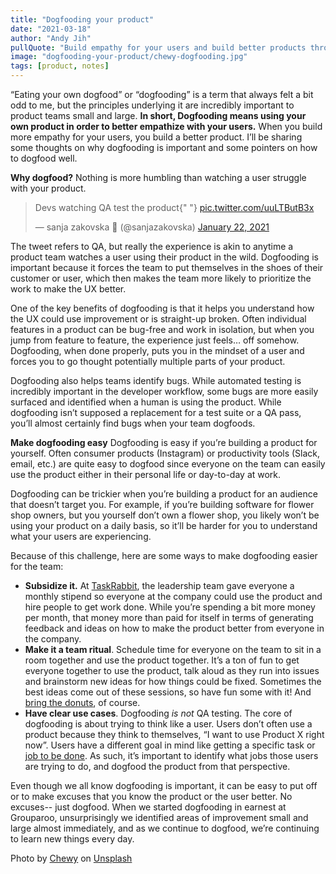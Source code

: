 ```yaml
---
title: "Dogfooding your product"
date: "2021-03-18"
author: "Andy Jih"
pullQuote: "Build empathy for your users and build better products through dogfooding"
image: "dogfooding-your-product/chewy-dogfooding.jpg"
tags: [product, notes]
---
```


“Eating your own dogfood” or “dogfooding” is a term that always felt a bit odd to me, but the principles underlying it are incredibly important to product teams small and large. **In short, Dogfooding means using your own product in order to better empathize with your users.** When you build more empathy for your users, you build a better product. I’ll be sharing some thoughts on why dogfooding is important and some pointers on how to dogfood well.

**Why dogfood?**
Nothing is more humbling than watching a user struggle with your product.

<blockquote class="twitter-tweet">
  <p lang="en" dir="ltr">
    Devs watching QA test the product{" "}
    <a href="https://t.co/uuLTButB3x">pic.twitter.com/uuLTButB3x</a>
  </p>
  &mdash; sanja zakovska 🌱 (@sanjazakovska) <a href="https://twitter.com/sanjazakovska/status/1352557733787152389?ref_src=twsrc%5Etfw">January 22, 2021</a>
</blockquote>
<script
  async
  src="https://platform.twitter.com/widgets.js"
  charset="utf-8"
></script>

The tweet refers to QA, but really the experience is akin to anytime a product team watches a user using their product in the wild. Dogfooding is important because it forces the team to put themselves in the shoes of their customer or user, which then makes the team more likely to prioritize the work to make the UX better.

One of the key benefits of dogfooding is that it helps you understand how the UX could use improvement or is straight-up broken. Often individual features in a product can be bug-free and work in isolation, but when you jump from feature to feature, the experience just feels… off somehow. Dogfooding, when done properly, puts you in the mindset of a user and forces you to go thought potentially multiple parts of your product.

Dogfooding also helps teams identify bugs. While automated testing is incredibly important in the developer workflow, some bugs are more easily surfaced and identified when a human is using the product. While dogfooding isn’t supposed a replacement for a test suite or a QA pass, you’ll almost certainly find bugs when your team dogfoods.

**Make dogfooding easy**
Dogfooding is easy if you’re building a product for yourself. Often consumer products (Instagram) or productivity tools (Slack, email, etc.) are quite easy to dogfood since everyone on the team can easily use the product either in their personal life or day-to-day at work.

Dogfooding can be trickier when you’re building a product for an audience that doesn’t target you. For example, if you’re building software for flower shop owners, but you yourself don’t own a flower shop, you likely won’t be using your product on a daily basis, so it’ll be harder for you to understand what your users are experiencing.

Because of this challenge, here are some ways to make dogfooding easier for the team:

- **Subsidize it.** At [TaskRabbit](http://taskrabbit.com), the leadership team gave everyone a monthly stipend so everyone at the company could use the product and hire people to get work done. While you’re spending a bit more money per month, that money more than paid for itself in terms of generating feedback and ideas on how to make the product better from everyone in the company.
- **Make it a team ritual**. Schedule time for everyone on the team to sit in a room together and use the product together. It’s a ton of fun to get everyone together to use the product, talk aloud as they run into issues and brainstorm new ideas for how things could be fixed. Sometimes the best ideas come out of these sessions, so have fun some with it! And [bring the donuts](https://www.bringthedonuts.com/), of course.
- **Have clear use cases**. Dogfooding _is not_ QA testing. The core of dogfooding is about trying to think like a user. Users don’t often use a product because they think to themselves, “I want to use Product X right now”. Users have a different goal in mind like getting a specific task or [job to be done](https://hbr.org/2016/09/know-your-customers-jobs-to-be-done). As such, it’s important to identify what jobs those users are trying to do, and dogfood the product from that perspective.

Even though we all know dogfooding is important, it can be easy to put off or to make excuses that you know the product or the user better. No excuses-- just dogfood. When we started dogfooding in earnest at Grouparoo, unsurprisingly we identified areas of improvement small and large almost immediately, and as we continue to dogfood, we’re continuing to learn new things every day.

Photo by <a href="https://unsplash.com/@chewy?utm_source=unsplash&utm_medium=referral&utm_content=creditCopyText">Chewy</a> on <a href="/s/photos/dog-food?utm_source=unsplash&utm_medium=referral&utm_content=creditCopyText">Unsplash</a>
